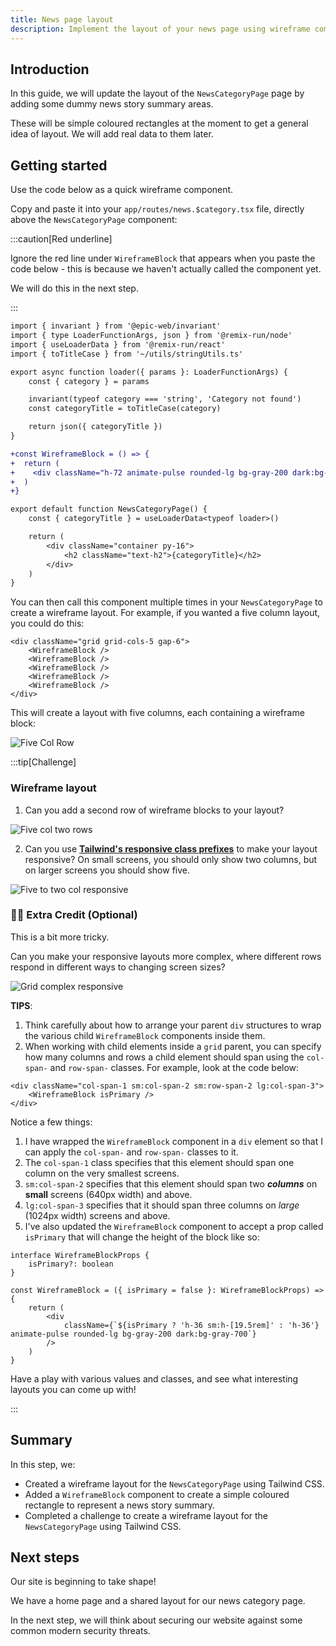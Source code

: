 ```yaml
---
title: News page layout
description: Implement the layout of your news page using wireframe components.
---
```



## Introduction

In this guide, we will update the layout of the `NewsCategoryPage` page by adding some dummy news story summary areas.

These will be simple coloured rectangles at the moment to get a general idea of layout. We will add real data to them later.

## Getting started

Use the code below as a quick wireframe component.

Copy and paste it into your `app/routes/news.$category.tsx` file, directly above the `NewsCategoryPage` component:

:::caution[Red underline]

Ignore the red line under `WireframeBlock` that appears when you paste the code below - this is because we haven't actually called the component yet.

We will do this in the next step.

:::

```diff lang=tsx title="app/routes/news.$category.tsx" showLineNumbers collapse={1-13}
import { invariant } from '@epic-web/invariant'
import { type LoaderFunctionArgs, json } from '@remix-run/node'
import { useLoaderData } from '@remix-run/react'
import { toTitleCase } from '~/utils/stringUtils.ts'

export async function loader({ params }: LoaderFunctionArgs) {
	const { category } = params

	invariant(typeof category === 'string', 'Category not found')
	const categoryTitle = toTitleCase(category)

	return json({ categoryTitle })
}

+const WireframeBlock = () => {
+  return (
+    <div className="h-72 animate-pulse rounded-lg bg-gray-200 dark:bg-gray-700" />
+  )
+}

export default function NewsCategoryPage() {
	const { categoryTitle } = useLoaderData<typeof loader>()

	return (
		<div className="container py-16">
			<h2 className="text-h2">{categoryTitle}</h2>
		</div>
	)
}
```

You can then call this component multiple times in your `NewsCategoryPage` to create a wireframe layout. For example, if you wanted a five column layout, you could do this:

```tsx
<div className="grid grid-cols-5 gap-6">
	<WireframeBlock />
	<WireframeBlock />
	<WireframeBlock />
	<WireframeBlock />
	<WireframeBlock />
</div>
```

This will create a layout with five columns, each containing a wireframe block:

![Five Col Row](src/assets/gif/five-col-row.gif)

:::tip[Challenge]

### Wireframe layout

1. Can you add a second row of wireframe blocks to your layout?

![Five col two rows](src/assets/png/epic-news/five-col-two-rows.png)

2. Can you use [**Tailwind's responsive class prefixes**](https://tailwindcss.com/docs/responsive-design) to make your layout responsive? On small screens, you should only show two columns, but on larger screens you should show five.

![Five to two col responsive](src/assets/gif/five-to-two-col-responsive.gif)

### 🚀🚀 Extra Credit (Optional)

This is a bit more tricky.

Can you make your responsive layouts more complex, where different rows respond in different ways to changing screen sizes?

![Grid complex responsive](src/assets/gif/grid-complex-responsive.gif)

**TIPS**:

1. Think carefully about how to arrange your parent `div` structures to wrap the various child `WireframeBlock` components inside them.
2. When working with child elements inside a `grid` parent, you can specify how many columns and rows a child element should span using the `col-span-` and `row-span-` classes. For example, look at the code below:

```tsx
<div className="col-span-1 sm:col-span-2 sm:row-span-2 lg:col-span-3">
	<WireframeBlock isPrimary />
</div>
```

Notice a few things:

1. I have wrapped the `WireframeBlock` component in a `div` element so that I can apply the `col-span-` and `row-span-` classes to it.
2. The `col-span-1` class specifies that this element should span one column on the very smallest screens.
3. `sm:col-span-2` specifies that this element should span two ***columns*** on **small** screens (640px width) and above.
4. `lg:col-span-3` specifies that it should span three columns on *large* (1024px width) screens and above.
5. I've also updated the `WireframeBlock` component to accept a prop called `isPrimary` that will change the height of the block like so:

```tsx
interface WireframeBlockProps {
	isPrimary?: boolean
}

const WireframeBlock = ({ isPrimary = false }: WireframeBlockProps) => {
	return (
		<div
			className={`${isPrimary ? 'h-36 sm:h-[19.5rem]' : 'h-36'} animate-pulse rounded-lg bg-gray-200 dark:bg-gray-700`}
		/>
	)
}
```

Have a play with various values and classes, and see what interesting layouts you can come up with!

:::

## Summary

In this step, we:

- Created a wireframe layout for the `NewsCategoryPage` using Tailwind CSS.
- Added a `WireframeBlock` component to create a simple coloured rectangle to represent a news story summary.
- Completed a challenge to create a wireframe layout for the `NewsCategoryPage` using Tailwind CSS.

## Next steps

Our site is beginning to take shape!

We have a home page and a shared layout for our news category page.

In the next step, we will think about securing our website against some common modern security threats.